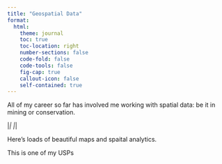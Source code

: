 ```yaml
---
title: "Geospatial Data"
format:
  html:
    theme: journal
    toc: true
    toc-location: right
    number-sections: false
    code-fold: false
    code-tools: false
    fig-cap: true
    callout-icon: false
    self-contained: true
---
```


All of my career so far has involved me working with spatial data: be it in mining or conservation. 

|_|   |_|

Here's loads of beautiful maps and spaital analytics.

This is one of my USPs 